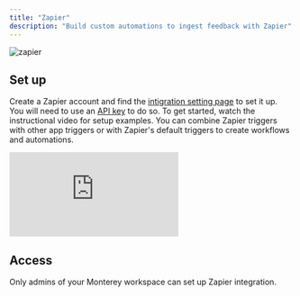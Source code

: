 ```yaml
---
title: "Zapier"
description: "Build custom automations to ingest feedback with Zapier"
---
```


![zapier](/images/zapier.png)

## Set up

Create a Zapier account and find the [intigration setting page](../https://app.monterey.ai/w/cl5b6pdc45011ebfde64e4qkf/settings/integrations/) to set it up. You will need to use an [API key](../https://app.monterey.ai/w/clfwzomuy0002l91nmtfatmea/settings/api/) to do so. To get started, watch the instructional video for setup examples. You can combine Zapier triggers with other app triggers or with Zapier's default triggers to create workflows and automations.

<div style={{ position: "relative", overflow: "hidden", width: "100%", paddingTop: "56.25%" }}>
  <iframe
    style={{ position: "absolute", top: "0", left: "0", bottom: "0", right: "0", width: "100%", height: "100%" }}
    src="https://www.loom.com/embed/4e03d851f0cd4f8798ad5ed3be789238"
    frameBorder="0"
    webkitallowfullscreen="true"
    mozallowfullscreen="true"
    allowFullScreen
  ></iframe>
</div>

## Access

Only admins of your Monterey workspace can set up Zapier integration.
